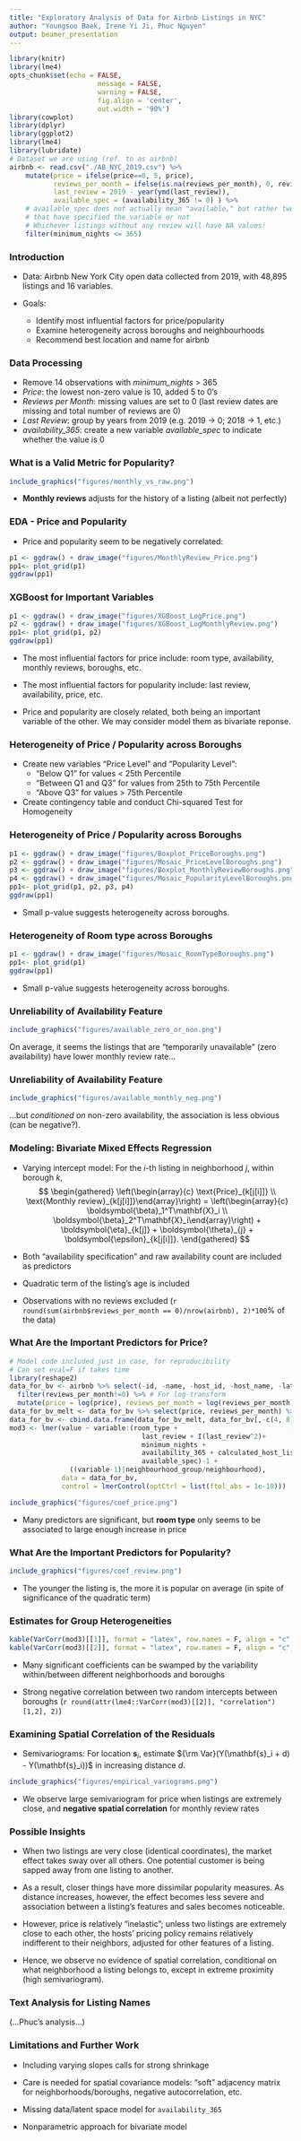 ```yaml
---
title: "Exploratory Analysis of Data for Airbnb Listings in NYC"
author: "Youngsoo Baek, Irene Yi Ji, Phuc Nguyen"
output: beamer_presentation
---
```


```r
library(knitr)
library(lme4)
opts_chunk$set(echo = FALSE, 
                      message = FALSE, 
                      warning = FALSE,
                      fig.align = 'center',
                      out.width = '90%')
library(cowplot)
library(dplyr)
library(ggplot2)
library(lme4)
library(lubridate)
# Dataset we are using (ref. to as airbnb)
airbnb <- read.csv("./AB_NYC_2019.csv") %>% 
    mutate(price = ifelse(price==0, 5, price),
           reviews_per_month = ifelse(is.na(reviews_per_month), 0, reviews_per_month),
           last_review = 2019 - year(ymd(last_review)),
           available_spec = (availability_365 != 0) ) %>%
    # available_spec does not actually mean "available," but rather two diff. groups
    # that have specified the variable or not
    # Whichever listings without any review will have NA values!
    filter(minimum_nights <= 365)
```

### Introduction
* Data: Airbnb New York City open data collected from 2019, with 48,895 listings and 16 variables.  
  
* Goals:  
  + Identify most influential factors for price/popularity  
  + Examine heterogeneity across boroughs and neighbourhoods  
  + Recommend best location and name for airbnb

### Data Processing
* Remove 14 observations with *minimum_nights* > 365
* *Price*: the lowest non-zero value is 10, added 5 to 0's 
* *Reviews per Month*: missing values are set to 0 (last review dates are missing and total number of reviews are 0)
* *Last Review*: group by years from 2019 (e.g. 2019 -> 0; 2018 -> 1, etc.)
* *availability_365*: create a new variable *available_spec* to indicate whether the value is 0

### What is a Valid Metric for Popularity?

```r
include_graphics("figures/monthly_vs_raw.png")
```

* __Monthly reviews__ adjusts for the history of a listing (albeit not perfectly)

### EDA - Price and Popularity
* Price and popularity seem to be negatively correlated:
```r
p1 <- ggdraw() + draw_image("figures/MonthlyReview_Price.png")
pp1<- plot_grid(p1)
ggdraw(pp1)
```

### XGBoost for Important Variables
```r
p1 <- ggdraw() + draw_image("figures/XGBoost_LogPrice.png")
p2 <- ggdraw() + draw_image("figures/XGBoost_LogMonthlyReview.png")
pp1<- plot_grid(p1, p2)
ggdraw(pp1)
```

* The most influential factors for price include: room type, availability, monthly reviews, boroughs, etc.  

* The most influential factors for popularity include: last review, availability, price, etc.  

* Price and popularity are closely related, both being an important variable of the other. We may consider model them as bivariate reponse.  

### Heterogeneity of Price / Popularity across Boroughs
* Create new variables "Price Level" and "Popularity Level":  
  + "Below Q1" for values < 25th Percentile
  + "Between Q1 and Q3" for values from 25th to 75th Percentile  
  + "Above Q3" for values > 75th Percentile  
  
* Create contingency table and conduct Chi-squared Test for Homogeneity  

### Heterogeneity of Price / Popularity across Boroughs
```r
p1 <- ggdraw() + draw_image("figures/Boxplot_PriceBoroughs.png")
p2 <- ggdraw() + draw_image("figures/Mosaic_PriceLevelBoroughs.png")
p3 <- ggdraw() + draw_image("figures/Boxplot_MonthlyReviewBoroughs.png")
p4 <- ggdraw() + draw_image("figures/Mosaic_PopularityLevelBoroughs.png")
pp1<- plot_grid(p1, p2, p3, p4)
ggdraw(pp1)
```
  
* Small p-value suggests heterogeneity across boroughs.

### Heterogeneity of Room type across Boroughs
```r
p1 <- ggdraw() + draw_image("figures/Mosaic_RoomTypeBoroughs.png")
pp1<- plot_grid(p1)
ggdraw(pp1)
```

* Small p-value suggests heterogeneity across boroughs.

### Unreliability of Availability Feature

```r
include_graphics("figures/available_zero_or_non.png")
```

On average, it seems the listings that are "temporarily unavailable" (zero availability) have lower monthly review rate...

### Unreliability of Availability Feature

```r
include_graphics("figures/available_monthly_neg.png")
```

...but _conditioned on_ non-zero availability, the association is less obvious (can be negative?).

### Modeling: Bivariate Mixed Effects Regression

  * Varying intercept model: For the $i$-th listing in neighborhood $j$, within borough $k$,
$$
\begin{gathered}
\left(\begin{array}{c} \text{Price}_{k[j[i]]} \\ \text{Monthly review}_{k[j[i]]}\end{array}\right) =
\left(\begin{array}{c} \boldsymbol{\beta}_1^T\mathbf{X}_i \\ \boldsymbol{\beta}_2^T\mathbf{X}_i\end{array}\right) +
\boldsymbol{\eta}_{k[j]} + \boldsymbol{\theta}_{j} + \boldsymbol{\epsilon}_{k[j[i]]}.
\end{gathered}
$$

  * Both "availability specification" and raw availability count are included as predictors

  * Quadratic term of the listing's age is included

  * Observations with no reviews excluded (`r round(sum(airbnb$reviews_per_month == 0)/nrow(airbnb), 2)*100`\% of the data)

### What Are the Important Predictors for Price?

```r
# Model code included just in case, for reproducibility
# Can set eval=F if takes time
library(reshape2)
data_for_bv <- airbnb %>% select(-id, -name, -host_id, -host_name, -latitude, -longitude) %>% 
  filter(reviews_per_month!=0) %>% # For log-transform
  mutate(price = log(price), reviews_per_month = log(reviews_per_month))
data_for_bv_melt <- data_for_bv %>% select(price, reviews_per_month) %>% melt(.)
data_for_bv <- cbind.data.frame(data_for_bv_melt, data_for_bv[,-c(4, 8)])
mod3 <- lmer(value ~ variable:(room_type + 
                                 last_review + I(last_review^2)+ 
                                 minimum_nights + 
                                 availability_365 + calculated_host_listings_count + 
                                 available_spec)-1 + 
               ((variable-1)|neighbourhood_group/neighbourhood),
             data = data_for_bv,
             control = lmerControl(optCtrl = list(ftol_abs = 1e-10)))
```

```r
include_graphics("figures/coef_price.png")
```

  * Many predictors are significant, but __room type__ only seems to be associated to large enough increase in price
  
### What Are the Important Predictors for Popularity?

```r
include_graphics("figures/coef_review.png")
```

  * The younger the listing is, the more it is popular on average (in spite of significance of the quadratic term)

### Estimates for Group Heterogeneities

```r
kable(VarCorr(mod3)[[1]], format = "latex", row.names = F, align = "c", digits = 2)
kable(VarCorr(mod3)[[2]], format = "latex", row.names = F, align = "c", digits = 2)
```

  * Many significant coefficients can be swamped by the variability within/between different neighborhoods and boroughs
  
  * Strong negative correlation between two random intercepts between boroughs (`r round(attr(lme4::VarCorr(mod3)[[2]], "correlation")[1,2], 2)`) 

### Examining Spatial Correlation of the Residuals

  * Semivariograms: For location $\mathbf{s}_i$, estimate ${\rm Var}(Y(\mathbf{s}_i + d) - Y(\mathbf{s}_i))$ in increasing distance $d$.

```r
include_graphics("figures/empirical_variograms.png")
```

  * We observe large semivariogram for price when listings are extremely close, and __negative spatial correlation__ for monthly review rates

### Possible Insights

  * When two listings are very close (identical coordinates), the market effect takes sway over all others. One potential customer is being sapped away from one listing to another.
  
  * As a result, closer things have more dissimilar popularity measures. As distance increases, however, the effect becomes less severe and association between a listing's features and sales becomes noticeable.
  
   * However, price is relatively "inelastic"; unless two listings are extremely close to each other, the hosts' pricing policy remains relatively indifferent to their neighbors, adjusted for other features of a listing.
  
  * Hence, we observe no evidence of spatial correlation, conditional on what neighborhood a listing belongs to, except in extreme proximity (high semivariogram).

### Text Analysis for Listing Names

(...Phuc's analysis...)

### Limitations and Further Work

  * Including varying slopes calls for strong shrinkage

  * Care is needed for spatial covariance models: "soft" adjacency matrix for neighborhoods/boroughs, negative autocorrelation, etc.

  * Missing data/latent space model for `availability_365`
  
  * Nonparametric approach for bivariate model
  
  